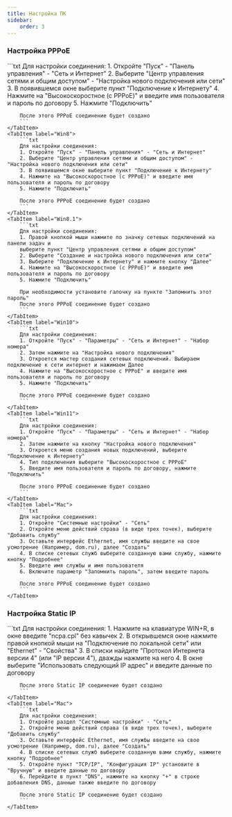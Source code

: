 ```yaml
---
title: Настройка ПК
sidebar:
    order: 3
---
```



### Настройка PPPoE
<Tabs>
    <TabItem label="Win7">
        ```txt
        Для настройки соединения:
        1. Откройте "Пуск" - "Панель управления" - "Сеть и Интернет"
        2. Выберите "Центр управления сетями и общим доступом" - "Настройка нового подключения или сети"
        3. В появившемся окне выберите пункт "Подключение к Интернету"
        4. Нажмите на "Высокоскоростное (с PPPoE)" и введите имя пользователя и пароль по договору
        5. Нажмите "Подключить"

        После этого PPPoE соединение будет создано
        ```
    </TabItem>
    <TabItem label="Win8">
        ```txt
        Для настройки соединения:
        1. Откройте "Пуск" - "Панель управления" - "Сеть и Интернет"
        2. Выберите "Центр управления сетями и общим доступом" - "Настройка нового подключения или сети"
        3. В появившемся окне выберите пункт "Подключение к Интернету"
        4. Нажмите на "Высокоскоростное (с PPPoE)" и введите имя пользователя и пароль по договору
        5. Нажмите "Подключить"

        После этого PPPoE соединение будет создано
        ```
    </TabItem>
    <TabItem label="Win8.1">
        ```txt
        Для настройки соединения:
        1. Правой кнопкой мыши нажмите по значку сетевых подключений на панели задач и
        выберите пункт "Центр управления сетями и общим доступом"
        2. Выберите "Создание и настройка нового подключения или сети"
        3. Выберите "Подключение к Интернету" и нажмите кнопку "Далее"
        4. Нажмите на "Высокоскоростное (с PPPoE)" и введите имя пользователя и пароль по договору
        5. Нажмите "Подключить"

        При необходимости установите галочку на пункте "Запомнить этот пароль"
        После этого PPPoE соединение будет создано
        ```
    </TabItem>
    <TabItem label="Win10">
        ```txt
        Для настройки соединения:
        1. Откройте "Пуск" - "Параметры" - "Сеть и Интернет" - "Набор номера"
        2. Затем нажмите на "Настройка нового подключения"
        3. Откроется мастер создания сетевых подключений. Выбираем подключение к сети интернет и нажимаем Далее
        4. Нажмите на "Высокоскоростное с РРРоЕ" и введите имя пользователя и пароль по договору
        5. Нажмите "Подключить"

        После этого PPPoE соединение будет создано
        ```
    </TabItem>
    <TabItem label="Win11">
        ```txt
        Для настройки соединения:
        1. Откройте "Пуск" - "Параметры" - "Сеть и Интернет" - "Набор номера"
        2. Затем нажмите на кнопку "Настройка нового подключения"
        3. Откроется меню создания новых подключений, выберите "Подключение к Интернету"
        4. Тип подключения выберите "Высокоскоростное с РРРоЕ"
        5. Введите имя пользователя и пароль по договору, нажмите "Подключить"

        После этого PPPoE соединение будет создано
        ```
    </TabItem>
    <TabItem label="Mac">
        ```txt
        Для настройки соединения:
        1. Откройте "Системные настройки" - "Сеть"
        2. Откройте меню действий справа (в виде трех точек), выберите "Добавить службу"
        3. Оставьте интерфейс Ethernet, имя службы введите на свое усмотрение (Например, dom.ru), далее "Создать"
        4. В списке сетевых служб выберите созданную вами службу, нажмите кнопку "Подробнее"
        5. Введите имя службы и имя пользователя
        6. Включите параметр "Запомнить пароль", затем введите пароль

        После этого PPPoE соединение будет создано
        ```
    </TabItem>
</Tabs>

### Настройка Static IP
<Tabs>
    <TabItem label="Win">
        ```txt
        Для настройки соединения:
        1. Нажмите на клавиатуре WIN+R, в окне введите "ncpa.cpl" без кавычек
        2. В открывшемся окне нажмите правой кнопкой мыши на "Подключение по локальной сети" или "Ethernet" - "Свойства"
        3. В списки найдите "Протокол Интернета версии 4" (или "IP версии 4"), дважды нажмите на него
        4. В окне выберите "Использовать следующий IP адрес" и введите данные по договору

        После этого Static IP соединение будет создано
        ```
    </TabItem>
    <TabItem label="Mac">
        ```txt
        Для настройки соединения:
        1. Откройте раздел "Системные настройки" - "Сеть"
        2. Откройте меню действий справа (в виде трех точек), выберите "Добавить службу"
        3. Оставьте интерфейс Ethernet, имя службы введите на свое усмотрение (Например, dom.ru), далее "Создать"
        4. В списке сетевых служб выберите созданную вами службу, нажмите кнопку "Подробнее"
        5. Откройте пункт "TCP/IP", "Конфигурация IP" установите в "Вручную" и введите данные по договору
        6. Перейдите в пункт "DNS", нажмите на кнопку "+" в строке добавления DNS, данные также введите по договору

        После этого Static IP соединение будет создано
        ```
    </TabItem>
</Tabs>
